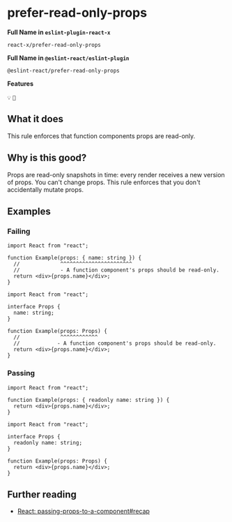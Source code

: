 # prefer-read-only-props

**Full Name in `eslint-plugin-react-x`**

```plain copy
react-x/prefer-read-only-props
```

**Full Name in `@eslint-react/eslint-plugin`**

```plain copy
@eslint-react/prefer-read-only-props
```

**Features**

`💡` `💭`

## What it does

This rule enforces that function components props are read-only.

## Why is this good?

Props are read-only snapshots in time: every render receives a new version of props. You can't change props. This rule enforces that you don't accidentally mutate props.

## Examples

### Failing

```tsx twoslash
import React from "react";

function Example(props: { name: string }) {
  //             ^^^^^^^^^^^^^^^^^^^^^^^
  //             - A function component's props should be read-only.
  return <div>{props.name}</div>;
}
```

```tsx twoslash
import React from "react";

interface Props {
  name: string;
}

function Example(props: Props) {
  //             ^^^^^^^^^^^^
  //            - A function component's props should be read-only.
  return <div>{props.name}</div>;
}
```

### Passing

```tsx twoslash
import React from "react";

function Example(props: { readonly name: string }) {
  return <div>{props.name}</div>;
}
```

```tsx twoslash
import React from "react";

interface Props {
  readonly name: string;
}

function Example(props: Props) {
  return <div>{props.name}</div>;
}
```

## Further reading

- [React: passing-props-to-a-component#recap](https://react.dev/learn/passing-props-to-a-component#recap)
